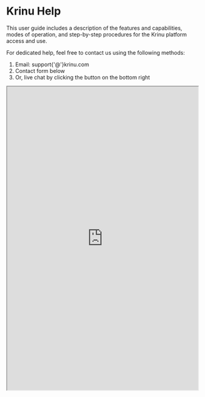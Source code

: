 
# Krinu Help

This user guide includes a description of the features and capabilities, modes of operation, and step-by-step procedures for the Krinu platform access and use.

For dedicated help, feel free to contact us using the following methods:

1. Email: support{'@'}krinu.com
2. Contact form below
3. Or, live chat by clicking the button on the bottom right

<Bleed>
  <iframe
    src="https://share-eu1.hsforms.com/1MKWn6UKwT-CqDwHwkL_lVQf7vth"
    width="100%"
    height="800px"
    title="Contact Form"
  ></iframe>
</Bleed>